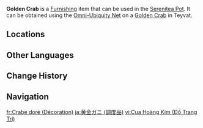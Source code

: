 {{About|the furnishing|the wildlife|Golden Crab (Wildlife)|the [[food|dish]]|Golden Crab}}
{{Furnishing Infobox
|title          = Golden Crab
|id             = 369113
|image          = Item Golden Crab (Furnishing).png
|category       = Animal
|subcategory    = Outdoor Creature
|quality        = 3
|adeptal_energy = 100
|load           = 350
|reduced_load   = 350
|description    = A claw-snapping crab that can be found in various water bodies throughout [[Teyvat]].<br>This golden-shelled crab is especially tasty, and is the star of the show in the famed Liyue dish known as Golden Crab.<br>Some people call those who run amok as they please "crabs," but a crab's manner of movement is not so much a matter of their character as it is their physical makeup. Such monikers are most unfair to crab-kind.<br>Because of the moisture in the caves and soil, these crabs can live comfortably even if they are far away from rivers or beaches.
|source1        = Omni-Ubiquity Net
}}
'''Golden Crab''' is a [[Furnishing]] item that can be used in the [[Serenitea Pot]]. It can be obtained using the [[Omni-Ubiquity Net]] on a [[Golden Crab (Wildlife)|Golden Crab]] in Teyvat.

==Locations==
{{Transclude|Golden Crab (Wildlife)|Locations}}

==Other Languages==
{{Other Languages
|Transclude=Golden Crab (Wildlife)
}}

==Change History==
{{Change History|2.3}}

==Navigation==
{{Furnishing Navbox/Living|Animal}}

[[fr:Crabe doré (Décoration)]]
[[ja:黄金ガニ (調度品)]]
[[vi:Cua Hoàng Kim (Đồ Trang Trí)]]